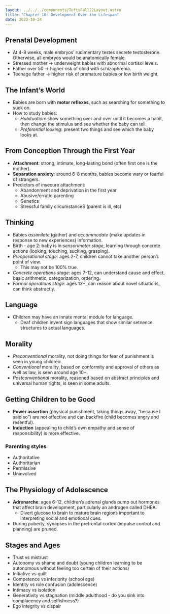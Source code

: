 ```yaml
---
layout: ../../../components/TuftsFall22Layout.astro
title: "Chapter 10: Development Over the Lifespan"
date: 2022-10-24
---
```


## Prenatal Development

- At 4-8 weeks, male embryos’ rudimentary testes secrete testosterone. Otherwise, all embryos would be anatomically female. 
- Stressed mother → underweight babies with abnormal cortisol levels. 
- Father over 50 → higher risk of child with schizophrenia. 
- Teenage father → higher risk of premature babies or low birth weight. 

## The Infant’s World

- Babies are born with **motor reflexes**, such as searching for something to suck on. 
- How to study babies:
	- *Habituation*: show something over and over until it becomes a habit, then change the stimulus and see whether the baby can tell. 
	- *Preferential looking*: present two things and see which the baby looks at. 


## From Conception Through the First Year

- **Attachment**: strong, intimate, long-lasting bond (often first one is the mother). 
- **Separation anxiety**: around 6-8 months, babies become wary or fearful of strangers. 
- Predictors of insecure attachment:
	- Abandonment and deprivation in the first year
	- Abusive/erratic parenting
	- Genetics
	- Stressful family circumstanceS (parent is ill, etc)


## Thinking

- Babies *assimilate* (gather) and *accommodate* (make updates in response to new experiences) information. 
- Birth - age 2: baby is in *sensorimotor stage*, learning through concrete actions (looking, touching, sucking, grasping). 
- *Preoperational stage*: ages 2-7, children cannot take another person’s point of view. 
	- This may not be 100% true. 
- *Concrete operations stage*: ages 7-12, can understand cause and effect, basic arithmetic, categorization, ordering. 
- *Formal operations stage*: ages 13+, can reason about novel situations, can think abstractly. 


## Language

- Children may have an innate mental module for language. 
	- Deaf children invent sign languages that show similar setnence structures to actual languages. 

## Morality

- *Preconventional* morality, not doing things for fear of punishment is seen in young children. 
- *Conventional* morality, based on conformity and approval of others as well as law, is seen around age 10+. 
- *Postconventional* morality, reasoned based on abstract principles and universal human rights, is seen in some adults. 


## Getting Children to be Good

- **Power assertion** (physical punishment, taking things away, “because I said so”) are not effective and can backfire (child becomes angry and resentful). 
- **Induction** (appealing to child’s own empathy and sense of responsibility) is more effective. 


### Parenting styles

- Authoritative
- Authoritarian
- Permissive
- Uninvolved


## The Physiology of Adolescence

- **Adrenarche**: ages 6-12, children’s adrenal glands pump out hormones that affect brain development, particularly an androgen called DHEA. 
	- Divert glucose to brain to mature brain regions important to interpreting social and emotional cues. 
- During puberty, synapses in the prefrontal cortex (impulse control and planning) are pruned. 


## Stages and Ages

- Trust vs mistrust
- Autonomy vs shame and doubt (young children learning to be autonomous without feeling too certain of their actions)
- Initiative vs guilt
- Competence vs inferiority (school age)
- Identity vs role confusion (adolescence)
- Intimacy vs isolation
- Generativity vs stagnation (middle adulthood - do you sink into complacency and selfishness?)
- Ego integrity vs dispair
